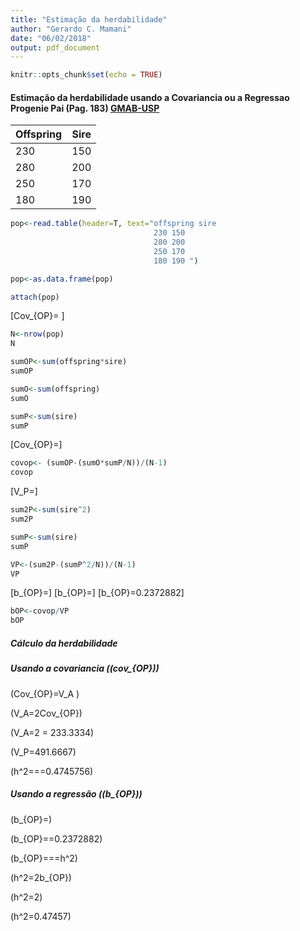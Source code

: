 ```yaml
---
title: "Estimação da herdabilidade"
author: "Gerardo C. Mamani"
date: "06/02/2018"
output: pdf_document
---
```


```r
knitr::opts_chunk$set(echo = TRUE)
```

#### Estimação da herdabilidade usando a Covariancia ou a Regressao Progenie Pai (Pag. 183) [GMAB-USP](http://github.com)

Offspring | Sire  
---       | ---
230       | 150 
280       | 200 
250       | 170 
180       | 190

```r
pop<-read.table(header=T, text="offspring sire
                                230 150 
                                280 200 
                                250 170 
                                180 190 ")

```
```r
pop<-as.data.frame(pop)
```

```r
attach(pop)
```

\[Cov_{OP}= \frac{\sum{OP}-\frac{\sum{O}\sum{P}}{N}}{N-1}\]

```r
N<-nrow(pop)
N
```

```r
sumOP<-sum(offspring*sire)
sumOP
```
```r
sumO<-sum(offspring)
sumO
```
```r
sumP<-sum(sire)
sumP
```
\[Cov_{OP}=\frac{167200-\frac{940 \times 710}{4}}{4-1}\]

```r
covop<- (sumOP-(sumO*sumP/N))/(N-1)
covop
```

\[V_P=\frac{\sum{P^2}-\frac{(\sum{P})^2}{N}}{N-1}\]

```r
sum2P<-sum(sire^2)
sum2P
```
```r
sumP<-sum(sire)
sumP
```

```r
VP<-(sum2P-(sumP^2/N))/(N-1)
VP
```

\[b_{OP}=\frac{Cov_{OP}}{V_P}\]
\[b_{OP}=\frac{116.6667}{491.6667}\]
\[b_{OP}=0.2372882\]

```r
bOP<-covop/VP
bOP
```

##### Cálculo da herdabilidade

##### Usando a covariancia (\(cov_{OP}\))

\(Cov_{OP}=\frac{1}{2}V_A \)

\(V_A=2Cov_{OP}\)

\(V_A=2 \times 116.6667 = 233.3334\)

\(V_P=491.6667\)

\(h^2=\frac{V_A}{V_P}=\frac{233.333}{491.6667}=0.4745756\)


##### Usando a regressão (\(b_{OP}\))

\(b_{OP}=\frac{Cov_{OP}}{V_P}\)

\(b_{OP}=\frac{116.6667}{491.6667}=0.2372882\)

\(b_{OP}=\frac{\frac{1}{2}V_A}{V_P}=\frac{1}{2}\frac{V_A}{V_P}=\frac{1}{2}h^2\)

\(h^2=2b_{OP}\)

\(h^2=2\times0.2372882\)

\(h^2=0.47457\)




